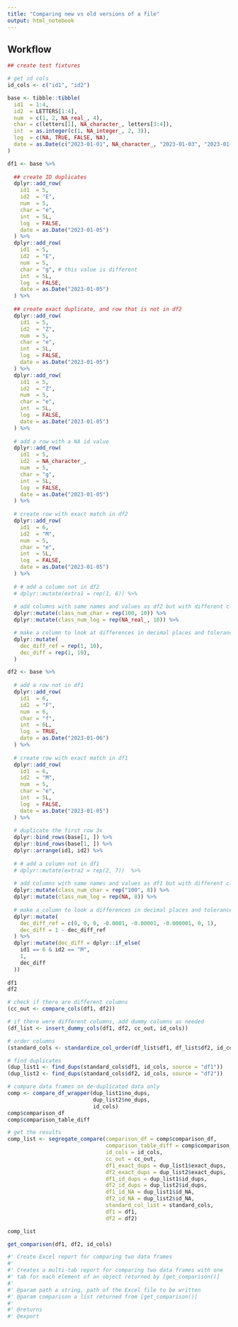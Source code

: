 ```yaml
---
title: "Comparing new vs old versions of a file"
output: html_notebook
---
```


## Workflow

```r
## create test fixtures

# get id cols
id_cols <- c("id1", "id2")

base <- tibble::tibble(
  id1  = 1:4,
  id2  = LETTERS[1:4],
  num  = c(1, 2, NA_real_, 4),
  char = c(letters[1], NA_character_, letters[3:4]),
  int  = as.integer(c(1, NA_integer_, 2, 3)),
  log  = c(NA, TRUE, FALSE, NA),
  date = as.Date(c("2023-01-01", NA_character_, "2023-01-03", "2023-01-04"))
)

df1 <- base %>%
  
  ## create ID duplicates
  dplyr::add_row(
    id1  = 5,
    id2  = "E",
    num  = 5,
    char = "e",
    int  = 5L,
    log  = FALSE,
    date = as.Date("2023-01-05")
  ) %>%
  dplyr::add_row(
    id1  = 5,
    id2  = "E", 
    num  = 5,
    char = "g", # this value is different
    int  = 5L,
    log  = FALSE,
    date = as.Date("2023-01-05")
  ) %>%
  
  ## create exact duplicate, and row that is not in df2
  dplyr::add_row(
    id1  = 5,
    id2  = "Z",
    num  = 5,
    char = "e",
    int  = 5L,
    log  = FALSE,
    date = as.Date("2023-01-05")
  ) %>%
  dplyr::add_row(
    id1  = 5,
    id2  = "Z",
    num  = 5,
    char = "e",
    int  = 5L,
    log  = FALSE,
    date = as.Date("2023-01-05")
  ) %>%
  
  # add a row with a NA id value
  dplyr::add_row(
    id1  = 5,
    id2  = NA_character_, 
    num  = 5,
    char = "g",
    int  = 5L,
    log  = FALSE,
    date = as.Date("2023-01-05")
  ) %>%
  
  # create row with exact match in df2
  dplyr::add_row(
    id1  = 6,
    id2  = "M",
    num  = 5,
    char = "e",
    int  = 5L,
    log  = FALSE,
    date = as.Date("2023-01-05")
  ) %>%
  
  # # add a column not in df2
  # dplyr::mutate(extra1 = rep(1, 6)) %>%
  
  # add columns with same names and values as df2 but with different classes
  dplyr::mutate(class_num_char = rep(100, 10)) %>%
  dplyr::mutate(class_num_log = rep(NA_real_, 10)) %>%

  # make a column to look at differences in decimal places and tolerance
  dplyr::mutate(
    dec_diff_ref = rep(1, 10),
    dec_diff = rep(1, 10),
  )

df2 <- base %>%
  
  # add a row not in df1
  dplyr::add_row(
    id1  = 6,
    id2  = "F",
    num  = 6,
    char = "f",
    int  = 6L,
    log  = TRUE,
    date = as.Date("2023-01-06")
  ) %>%
  
  # create row with exact match in df1
  dplyr::add_row(
    id1  = 6,
    id2  = "M",
    num  = 5,
    char = "e",
    int  = 5L,
    log  = FALSE,
    date = as.Date("2023-01-05")
  ) %>%
  
  # duplicate the first row 3x
  dplyr::bind_rows(base[1, ]) %>%
  dplyr::bind_rows(base[1, ]) %>%
  dplyr::arrange(id1, id2) %>%
  
  # # add a column not in df1
  # dplyr::mutate(extra2 = rep(2, 7))  %>%
  
  # add columns with same names and values as df1 but with different classes
  dplyr::mutate(class_num_char = rep("100", 8)) %>%
  dplyr::mutate(class_num_log = rep(NA, 8)) %>%
  
  # make a column to look a differences in decimal places and tolerance
  dplyr::mutate(
    dec_diff_ref = c(0, 0, 0, -0.0001, -0.00001, -0.000001, 0, 1),
    dec_diff = 1 - dec_diff_ref
  ) %>%
  dplyr::mutate(dec_diff = dplyr::if_else(
    id1 == 6 & id2 == "M",
    1,
    dec_diff
  ))
  
df1
df2
```


```r
# check if there are different columns
(cc_out <- compare_cols(df1, df2))
```


```r
# if there were different columns, add dummy columns as needed
(df_list <- insert_dummy_cols(df1, df2, cc_out, id_cols))
```


```r
# order columns
(standard_cols <- standardize_col_order(df_list$df1, df_list$df2, id_cols))
```


```r
# find duplicates
(dup_list1 <- find_dups(standard_cols$df1, id_cols, source = "df1"))
(dup_list2 <- find_dups(standard_cols$df2, id_cols, source = "df2"))
```


```r
# compare data frames on de-duplicated data only
comp <- compare_df_wrapper(dup_list1$no_dups, 
                           dup_list2$no_dups, 
                           id_cols)
comp$comparison_df
comp$comparison_table_diff
```


```r
# get the results
comp_list <- segregate_compare(comparison_df = comp$comparison_df,
                               comparison_table_diff = comp$comparison_table_diff,
                               id_cols = id_cols,
                               cc_out = cc_out,
                               df1_exact_dups = dup_list1$exact_dups,
                               df2_exact_dups = dup_list2$exact_dups,
                               df1_id_dups = dup_list1$id_dups,
                               df2_id_dups = dup_list2$id_dups,
                               df1_id_NA = dup_list1$id_NA,
                               df2_id_NA = dup_list2$id_NA,
                               standard_col_list = standard_cols,
                               df1 = df1,
                               df2 = df2)

comp_list
```



```r
get_comparison(df1, df2, id_cols)
```



```r
#' Create Excel report for comparing two data frames
#' 
#' Creates a multi-tab report for comparing two data frames with one 
#' tab for each element of an object returned by [get_comparison()]
#' 
#' @param path a string, path of the Excel file to be written
#' @param comparison a list returned from [get_comparison()]
#' 
#' @returns 
#' @export

```







